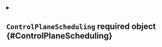 


<details className="config-field" data-expandable="true">
<summary>

## `ControlPlaneScheduling` <span className="config-field-required" data-required="true">required</span> <span className="config-field-type">object</span> <span className="config-field-default"></span> <span className="config-field-enum"></span> {#ControlPlaneScheduling}



</summary>




<details className="config-field" data-expandable="false" open>
<summary>

### `nodeSelector` <span className="config-field-required" data-required="true">required</span> <span className="config-field-type">object</span> <span className="config-field-default"></span> <span className="config-field-enum"></span> {#ControlPlaneScheduling-nodeSelector}



</summary>



</details>



<details className="config-field" data-expandable="false" open>
<summary>

### `affinity` <span className="config-field-required" data-required="true">required</span> <span className="config-field-type">object</span> <span className="config-field-default"></span> <span className="config-field-enum"></span> {#ControlPlaneScheduling-affinity}



</summary>



</details>



<details className="config-field" data-expandable="false" open>
<summary>

### `tolerations` <span className="config-field-required" data-required="true">required</span> <span className="config-field-type">object[]</span> <span className="config-field-default"></span> <span className="config-field-enum"></span> {#ControlPlaneScheduling-tolerations}



</summary>



</details>



<details className="config-field" data-expandable="false" open>
<summary>

### `priorityClassName` <span className="config-field-required" data-required="true">required</span> <span className="config-field-type">string</span> <span className="config-field-default"></span> <span className="config-field-enum"></span> {#ControlPlaneScheduling-priorityClassName}



</summary>



</details>



<details className="config-field" data-expandable="false" open>
<summary>

### `podManagementPolicy` <span className="config-field-required" data-required="true">required</span> <span className="config-field-type">string</span> <span className="config-field-default"></span> <span className="config-field-enum"></span> {#ControlPlaneScheduling-podManagementPolicy}



</summary>



</details>



<details className="config-field" data-expandable="false" open>
<summary>

### `topologySpreadConstraints` <span className="config-field-required" data-required="true">required</span> <span className="config-field-type">object[]</span> <span className="config-field-default"></span> <span className="config-field-enum"></span> {#ControlPlaneScheduling-topologySpreadConstraints}



</summary>



</details>


</details>
